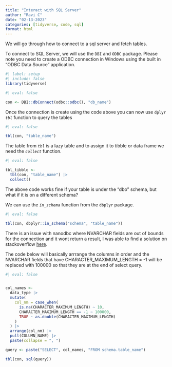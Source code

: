 ```yaml
---
title: "Interact with SQL Server"
author: "Ravi C"
date: "02-13-2023"
categories: [tidyverse, code, sql]
format: html
---
```


We will go through how to connect to a sql server and fetch tables.

To connect to SQL Server, we will use the `DBI` and `ODBC` package.
Please note you need to create a ODBC connection in Windows using the built in "ODBC Data Source" application.

```r
#| label: setup
#| include: false
library(tidyverse)
```

```r
#| eval: false

con <- DBI::dbConnect(odbc::odbc(), "db_name")
```

Once the connection is create using the code above you can now use `dplyr` *`tbl`* function to query the tables

```r
#| eval: false

tbl(con, "table_name")
```

The table from *`tbl`* is a lazy table and to assign it to tibble or data frame we need the *`collect`* function.

```r
#| eval: false

tbl_tibble <-
  tbl(con, "table_name") |>
  collect()
```

The above code works fine if your table is under the "dbo" schema, but what if it is on a different schema?

We can use the *`in_schema`* function from the `dbplyr` package.

```r
#| eval: false

tbl(con, dbplyr::in_schema("schema", "table_name"))
```

::: {.callout-warning}
There is an issue with nanodbc where NVARCHAR fields are out of bounds for the connection and it wont return a result, I was able to find a solution on stackoverflow [here](https://stackoverflow.com/questions/45001152/r-dbi-odbc-error-nanodbc-nanodbc-cpp3110-07009-microsoftodbc-driver-13-fo).
:::


The code below will basically arrrange the columns in order and the NVARCHAR fields that have CHARACTER_MAXIMUM_LENGTH = -1 will be replaced with 100000 so that they are at the end of select query.

```r
#| eval: false


col_names <-
  data_type |>
  mutate(
    col_nm = case_when(
      is.na(CHARACTER_MAXIMUM_LENGTH) ~ 10,
      CHARACTER_MAXIMUM_LENGTH == -1 ~ 100000,
      TRUE ~ as.double(CHARACTER_MAXIMUM_LENGTH)
    )
  ) |>
  arrange(col_nm) |>
  pull(COLUMN_NAME) |>
  paste(collapse = ", ")

query <- paste("SELECT", col_names, "FROM schema.table_name")

tbl(con, sql(query))
```